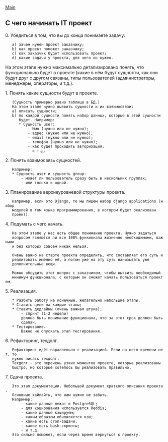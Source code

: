 [[/index|Main]]

== С чего начинать IT проект ==

0. Убедиться в том, что вы до конца понимаете задачу:
    a) зачем нужен проект заказчику;
    b) как проект поможет заказчику;
    c) как заказчик будет использовать проект;
    d) какие задачи у проекта, для чего он нужен.

На этом этапе нужно максимально детализировано понять, что функционально будет
в проекте (какие в нём будут сущности, как они будут друг с другом связаны,
типы пользователей (администраторы, менеджеры, операторы, и
т.д.).

1. Понять какие сущности будут в проекте.
    (Сущность примерно равно таблице в БД.)
    На этом этапе нужно выявить сущности и их взяимосвязи:
    a) описать сущности;
    b) по каждой сущности понять набор данных, которые в этой сущности
       будет. Например:
       * Сущность user:
           - Имя (нужно или не нужно);
           - адрес (нужно или не нужно);
           - email (нужно или не нужно);
           - телефон (нужно или не нужно);
           - как будет проходить авторизация;
           - и т.д.

2. Понять взаимосвязь сущностей.
    Например:
    * Сущность user и сущность group:
        - может ли пользователь сразу быть в нескольких группах;
        - или только в одной.

3. Планирование верхнеуровневой структуры проекта.
    Например, если это Django, то мы пишем набор django applications (набор
    модулей в том языке программирования, в котором будет реализован
    проект).

4. Подумать с чего начать.
    На этом этапе у нас есть общее понимание проекта. Нужно задаться
    вопросом являются ли все 100% функионала жизненно необходимыми, важными
    и без которых совсем никак нельзя.

    Очень важно на старте проекта определить, что составляет его суть и
    реализовать именно её, а потом уже на эту суть нанизывать уже
    дополнительные вещи.

    Можно обсудить этот вопрос с заказчиком, чтобы выявить необходимый
    минимум функционала, с которым он сможет начать пользоваться проектом.

5. Реализация.
    * Разбить работу на конечные, желательно небольшие этапы;
    * Ставить цели на каждые этапы;
    * Ставить дедлайны (очень важная штука);
        - спринт (1-2 недели)
        должно быть понимание функционала, что за этот срок должен быть
        сделан.
    * Тестирование.
        Важно не опускать этап тестирования.

6. Рефакторинг, техдолг.
    Рефакторинг идёт параллельно с реализацией. Если на него времени нет, то
    нужно писать техдолг.
    Техдолг - это перечень узких моментов проекте, которые реализованы
    быстро, но которые хотелось бы реализовать правильно.

7. Сдача проекта.
    Это этап документации. Небольшой документ краткого описания проекта.
    Основные хайлайты, что нам нужно не забыть. 
    Например:
        - какие данные лежат в PostgreSQL;
        - для кэширования используется Reddis;
        - какие данные кэшируем;
        - каким образом обновляется кэш;
        - какие есть cron-задачи;
        - какие есть bash-скрипты;
        - и т.д.
    Это сильно поможет, если через время вернуться к проекту.
